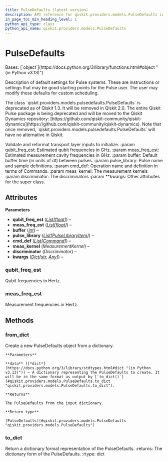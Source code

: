 ```yaml
---
title: PulseDefaults (latest version)
description: API reference for qiskit.providers.models.PulseDefaults in the latest version of qiskit
in_page_toc_min_heading_level: 1
python_api_type: class
python_api_name: qiskit.providers.models.PulseDefaults
---
```


# PulseDefaults

<Class id="qiskit.providers.models.PulseDefaults" isDedicatedPage={true} github="https://github.com/Qiskit/qiskit/tree/stable/1.3/qiskit/providers/models/pulsedefaults.py#L165-L305" signature="qiskit.providers.models.PulseDefaults(qubit_freq_est, meas_freq_est, buffer, pulse_library, cmd_def, meas_kernel=None, discriminator=None, **kwargs)" modifiers="class">
  Bases: [`object`](https://docs.python.org/3/library/functions.html#object "(in Python v3.13)")

  Description of default settings for Pulse systems. These are instructions or settings that may be good starting points for the Pulse user. The user may modify these defaults for custom scheduling.

  <Admonition title="Deprecated since version 1.3" type="danger">
    The class `qiskit.providers.models.pulsedefaults.PulseDefaults` is deprecated as of Qiskit 1.3. It will be removed in Qiskit 2.0. The entire Qiskit Pulse package is being deprecated and will be moved to the Qiskit Dynamics repository: [https://github.com/qiskit-community/qiskit-dynamics](https://github.com/qiskit-community/qiskit-dynamics). Note that once removed, `qiskit.providers.models.pulsedefaults.PulseDefaults` will have no alternative in Qiskit.
  </Admonition>

  Validate and reformat transport layer inputs to initialize. :param qubit\_freq\_est: Estimated qubit frequencies in GHz. :param meas\_freq\_est: Estimated measurement cavity frequencies in GHz. :param buffer: Default buffer time (in units of dt) between pulses. :param pulse\_library: Pulse name and sample definitions. :param cmd\_def: Operation name and definition in terms of Commands. :param meas\_kernel: The measurement kernels :param discriminator: The discriminators :param \*\*kwargs: Other attributes for the super class.

  ## Attributes

  **Parameters**

  *   **qubit\_freq\_est** ([*List*](https://docs.python.org/3/library/typing.html#typing.List "(in Python v3.13)")*\[*[*float*](https://docs.python.org/3/library/functions.html#float "(in Python v3.13)")*]*) –
  *   **meas\_freq\_est** ([*List*](https://docs.python.org/3/library/typing.html#typing.List "(in Python v3.13)")*\[*[*float*](https://docs.python.org/3/library/functions.html#float "(in Python v3.13)")*]*) –
  *   **buffer** ([*int*](https://docs.python.org/3/library/functions.html#int "(in Python v3.13)")) –
  *   **pulse\_library** ([*List*](https://docs.python.org/3/library/typing.html#typing.List "(in Python v3.13)")*\[*[*PulseLibraryItem*](qobj-pulse-library-item "qiskit.qobj.pulse_qobj.PulseLibraryItem")*]*) –
  *   **cmd\_def** ([*List*](https://docs.python.org/3/library/typing.html#typing.List "(in Python v3.13)")*\[*[*Command*](providers-models-command "qiskit.providers.models.pulsedefaults.Command")*]*) –
  *   **meas\_kernel** (*MeasurementKernel*) –
  *   **discriminator** (*Discriminator*) –
  *   **kwargs** ([*Dict*](https://docs.python.org/3/library/typing.html#typing.Dict "(in Python v3.13)")*\[*[*str*](https://docs.python.org/3/library/stdtypes.html#str "(in Python v3.13)")*,* [*Any*](https://docs.python.org/3/library/typing.html#typing.Any "(in Python v3.13)")*]*) –

  ### qubit\_freq\_est

  <Attribute id="qiskit.providers.models.PulseDefaults.qubit_freq_est">
    Qubit frequencies in Hertz.
  </Attribute>

  ### meas\_freq\_est

  <Attribute id="qiskit.providers.models.PulseDefaults.meas_freq_est">
    Measurement frequencies in Hertz.
  </Attribute>

  ## Methods

  ### from\_dict

  <Function id="qiskit.providers.models.PulseDefaults.from_dict" github="https://github.com/Qiskit/qiskit/tree/stable/1.3/qiskit/providers/models/pulsedefaults.py#L265-L298" signature="from_dict(data)" modifiers="classmethod">
    Create a new PulseDefaults object from a dictionary.

    **Parameters**

    **data** ([*dict*](https://docs.python.org/3/library/stdtypes.html#dict "(in Python v3.13)")) – A dictionary representing the PulseDefaults to create. It will be in the same format as output by [`to_dict()`](#qiskit.providers.models.PulseDefaults.to_dict "qiskit.providers.models.PulseDefaults.to_dict").

    **Returns**

    The PulseDefaults from the input dictionary.

    **Return type**

    [PulseDefaults](#qiskit.providers.models.PulseDefaults "qiskit.providers.models.PulseDefaults")
  </Function>

  ### to\_dict

  <Function id="qiskit.providers.models.PulseDefaults.to_dict" github="https://github.com/Qiskit/qiskit/tree/stable/1.3/qiskit/providers/models/pulsedefaults.py#L230-L263" signature="to_dict()">
    Return a dictionary format representation of the PulseDefaults. :returns: The dictionary form of the PulseDefaults. :rtype: dict
  </Function>
</Class>

